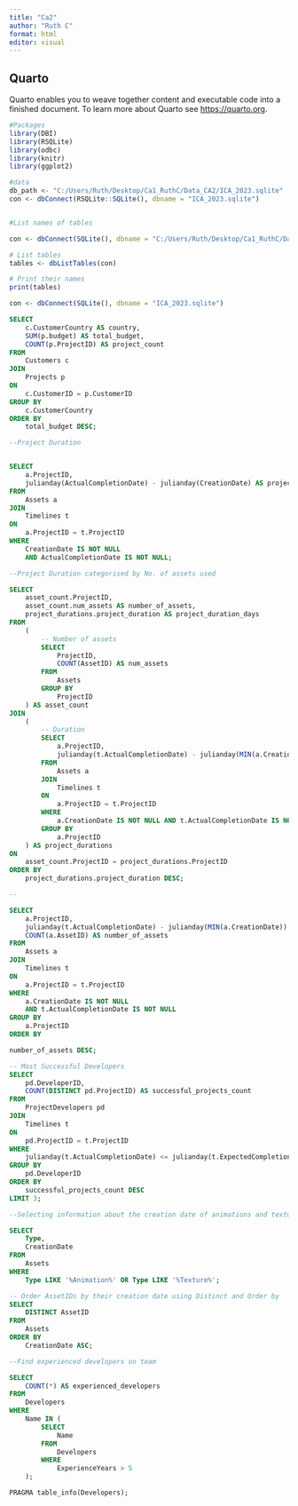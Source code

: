 ```yaml
---
title: "Ca2"
author: "Ruth C"
format: html
editor: visual
---
```


## Quarto

Quarto enables you to weave together content and executable code into a finished document. To learn more about Quarto see <https://quarto.org>.

```r


#Packages
library(DBI)
library(RSQLite)
library(odbc)
library(knitr)
library(ggplot2)

```

```r
#data
db_path <- "C:/Users/Ruth/Desktop/Ca1_RuthC/Data_CA2/ICA_2023.sqlite"
con <- dbConnect(RSQLite::SQLite(), dbname = "ICA_2023.sqlite")

```

```         
```

```r

#List names of tables

con <- dbConnect(SQLite(), dbname = "C:/Users/Ruth/Desktop/Ca1_RuthC/Data_CA2/ICA_2023.sqlite")

# List tables
tables <- dbListTables(con)

# Print their names
print(tables)

con <- dbConnect(SQLite(), dbname = "ICA_2023.sqlite")
```

```sql
SELECT 
    c.CustomerCountry AS country,
    SUM(p.budget) AS total_budget,
    COUNT(p.ProjectID) AS project_count
FROM 
    Customers c
JOIN 
    Projects p
ON 
    c.CustomerID = p.CustomerID
GROUP BY 
    c.CustomerCountry
ORDER BY 
    total_budget DESC;
```

```sql
--Project Duration


SELECT 
    a.ProjectID,
    julianday(ActualCompletionDate) - julianday(CreationDate) AS project_duration_days
FROM 
    Assets a
JOIN 
    Timelines t
ON 
    a.ProjectID = t.ProjectID
WHERE 
    CreationDate IS NOT NULL 
    AND ActualCompletionDate IS NOT NULL;
```

```sql

--Project Duration categorised by No. of assets used

SELECT 
    asset_count.ProjectID,
    asset_count.num_assets AS number_of_assets,
    project_durations.project_duration AS project_duration_days
FROM 
    (
        -- Number of assets 
        SELECT 
            ProjectID, 
            COUNT(AssetID) AS num_assets
        FROM 
            Assets
        GROUP BY 
            ProjectID
    ) AS asset_count
JOIN 
    (
        -- Duration 
        SELECT 
            a.ProjectID,
            julianday(t.ActualCompletionDate) - julianday(MIN(a.CreationDate)) AS project_duration
        FROM 
            Assets a
        JOIN 
            Timelines t
        ON 
            a.ProjectID = t.ProjectID
        WHERE 
            a.CreationDate IS NOT NULL AND t.ActualCompletionDate IS NOT NULL
        GROUP BY 
            a.ProjectID
    ) AS project_durations
ON 
    asset_count.ProjectID = project_durations.ProjectID
ORDER BY 
    project_durations.project_duration DESC;
```

```sql
--

SELECT 
    a.ProjectID,
    julianday(t.ActualCompletionDate) - julianday(MIN(a.CreationDate)) AS project_duration_days,
    COUNT(a.AssetID) AS number_of_assets
FROM 
    Assets a
JOIN 
    Timelines t
ON 
    a.ProjectID = t.ProjectID
WHERE 
    a.CreationDate IS NOT NULL 
    AND t.ActualCompletionDate IS NOT NULL
GROUP BY 
    a.ProjectID
ORDER BY
```


```sql
number_of_assets DESC;
```

```sql

-- Most Successful Developers
SELECT 
    pd.DeveloperID,
    COUNT(DISTINCT pd.ProjectID) AS successful_projects_count
FROM 
    ProjectDevelopers pd
JOIN 
    Timelines t
ON 
    pd.ProjectID = t.ProjectID
WHERE 
    julianday(t.ActualCompletionDate) <= julianday(t.ExpectedCompletionDate)
GROUP BY 
    pd.DeveloperID
ORDER BY 
    successful_projects_count DESC
LIMIT 3;
```
```sql
--Selecting information about the creation date of animations and textures with Like and Or 

SELECT 
    Type, 
    CreationDate
FROM 
    Assets
WHERE 
    Type LIKE '%Animation%' OR Type LIKE '%Texture%';
```
```sql

-- Order AssetIDs by their creation date using Distinct and Order by
SELECT 
    DISTINCT AssetID
FROM 
    Assets
ORDER BY 
    CreationDate ASC;
```
```sql
--Find experienced developers on team

SELECT 
    COUNT(*) AS experienced_developers
FROM 
    Developers
WHERE 
    Name IN (
        SELECT 
            Name
        FROM 
            Developers
        WHERE 
            ExperienceYears > 5
    );


```
```sql
PRAGMA table_info(Developers);

```

